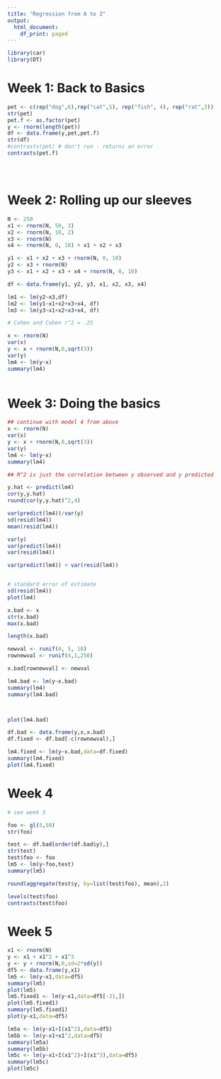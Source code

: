 ```yaml
---
title: "Regression from A to Z"
output:
  html_document:
    df_print: paged
---
```


```r
library(car)
library(DT)
```


# Week 1:  Back to Basics

```r
pet <- c(rep("dog",6),rep("cat",5), rep("fish", 4), rep("rat",3))
str(pet)
pet.f <- as.factor(pet)
y <- rnorm(length(pet))
df <- data.frame(y,pet,pet.f)
str(df)
#contrasts(pet) # don't run - returns an error
contrasts(pet.f)





```

# Week 2:  Rolling up our sleeves

```r
N <- 250
x1 <- rnorm(N, 50, 3)
x2 <- rnorm(N, 10, 2)
x3 <- rnorm(N)
x4 <- rnorm(N, 0, 10) + x1 + x2 + x3

y1 <- x1 + x2 + x3 + rnorm(N, 0, 10)
y2 <- x3 + rnorm(N)
y3 <- x1 + x2 + x3 + x4 + rnorm(N, 0, 10)

df <- data.frame(y1, y2, y3, x1, x2, x3, x4)

lm1 <- lm(y2~x3,df)
lm2 <- lm(y1~x1+x2+x3+x4, df)
lm3 <- lm(y3~x1+x2+x3+x4, df)

# Cohen and Cohen r^2 = .25

x <- rnorm(N)
var(x)
y <- x + rnorm(N,0,sqrt(3))
var(y)
lm4 <- lm(y~x)
summary(lm4)



```

# Week 3:  Doing the basics

```r

## continue with model 4 from above
x <- rnorm(N)
var(x)
y <- x + rnorm(N,0,sqrt(3))
var(y)
lm4 <- lm(y~x)
summary(lm4)

## R^2 is just the correlation between y observed and y predicted

y.hat <- predict(lm4)
cor(y,y.hat)
round(cor(y,y.hat)^2,4)

var(predict(lm4))/var(y)
sd(resid(lm4))
mean(resid(lm4))

var(y)
var(predict(lm4))
var(resid(lm4))

var(predict(lm4)) + var(resid(lm4))


# standard error of estimate
sd(resid(lm4))
plot(lm4)

x.bad <- x
str(x.bad)
max(x.bad)

length(x.bad)

newval <- runif(4, 5, 10)
rownewval <- runif(4,1,250)

x.bad[rownewval] <- newval

lm4.bad <- lm(y~x.bad)
summary(lm4)
summary(lm4.bad)



plot(lm4.bad)

df.bad <- data.frame(y,x,x.bad)
df.fixed <- df.bad[-c(rownewval),]

lm4.fixed <- lm(y~x.bad,data=df.fixed)
summary(lm4.fixed)
plot(lm4.fixed)
```

# Week 4

```r

# see week 3

foo <- gl(5,50)
str(foo)

test <- df.bad[order(df.bad$y),]
str(test)
test$foo <- foo
lm5 <- lm(y~foo,test)
summary(lm5)

round(aggregate(test$y, by=list(test$foo), mean),2)

levels(test$foo)
contrasts(test$foo)

```

# Week 5

```r
x1 <- rnorm(N)
y <- x1 + x1^2 + x1^3
y <- y + rnorm(N,0,sd=2*sd(y))
df5 <- data.frame(y,x1)
lm5 <- lm(y~x1,data=df5)
summary(lm5)
plot(lm5)
lm5.fixed1 <- lm(y~x1,data=df5[-31,])
plot(lm5.fixed1)
summary(lm5.fixed1)
plot(y~x1,data=df5)

lm5a <- lm(y~x1+I(x1^2),data=df5)
lm5b <- lm(y~x1+x1^2,data=df5)
summary(lm5a)
summary(lm5b)
lm5c <- lm(y~x1+I(x1^2)+I(x1^3),data=df5)
summary(lm5c)
plot(lm5c)
```

